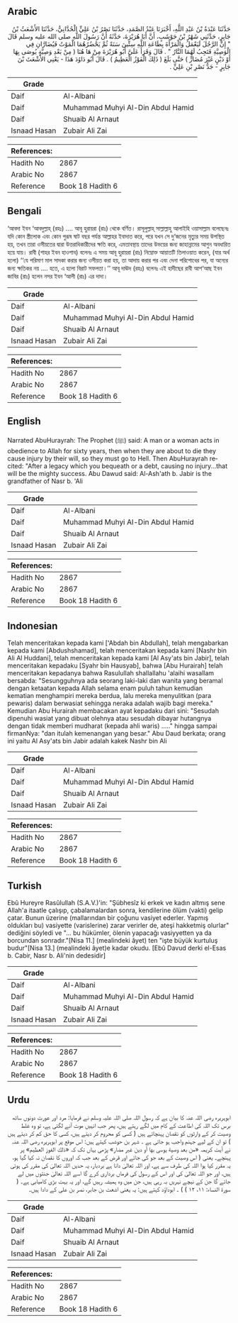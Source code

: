 ## Arabic


<div dir="rtl" lang="ar" style={{fontSize:'larger',backgroundColor:'#f8f9fa',padding:20}}>
حَدَّثَنَا عَبْدَةُ بْنُ عَبْدِ اللَّهِ، أَخْبَرَنَا عَبْدُ الصَّمَدِ، حَدَّثَنَا نَصْرُ بْنُ عَلِيٍّ الْحُدَّانِيُّ، حَدَّثَنَا الأَشْعَثُ بْنُ جَابِرٍ، حَدَّثَنِي شَهْرُ بْنُ حَوْشَبٍ، أَنَّ أَبَا هُرَيْرَةَ، حَدَّثَهُ أَنَّ رَسُولَ اللَّهِ صلى الله عليه وسلم قَالَ ‏"‏ إِنَّ الرَّجُلَ لَيَعْمَلُ وَالْمَرْأَةَ بِطَاعَةِ اللَّهِ سِتِّينَ سَنَةً ثُمَّ يَحْضُرُهُمَا الْمَوْتُ فَيُضَارَّانِ فِي الْوَصِيَّةِ فَتَجِبُ لَهُمَا النَّارُ ‏"‏ ‏.‏ قَالَ وَقَرَأَ عَلَىَّ أَبُو هُرَيْرَةَ مِنْ هَا هُنَا ‏(‏ مِنْ بَعْدِ وَصِيَّةٍ يُوصَى بِهَا أَوْ دَيْنٍ غَيْرَ مُضَارٍّ ‏)‏ حَتَّى بَلَغَ ‏(‏ ذَلِكَ الْفَوْزُ الْعَظِيمُ ‏)‏ ‏.‏ قَالَ أَبُو دَاوُدَ هَذَا - يَعْنِي الأَشْعَثَ بْنَ جَابِرٍ - جَدُّ نَصْرِ بْنِ عَلِيٍّ ‏.‏
</div>
<div style={{backgroundColor:'#f8f9fa',padding:20, marginBottom: 10}}><table> <thead> <tr> <th>Grade</th> <th></th> </tr> </thead> <tbody> <tr><td>Daif</td><td>Al-Albani</td></tr><tr><td>Daif</td><td>Muhammad Muhyi Al-Din Abdul Hamid</td></tr><tr><td>Daif</td><td>Shuaib Al Arnaut</td></tr><tr><td>Isnaad Hasan</td><td>Zubair Ali Zai</td></tr></tbody></table><table> <thead> <tr> <th>References:</th> <th></th> </tr> </thead> <tbody><tr><td>Hadith No</td><td>2867</td></tr><tr><td>Arabic No</td><td>2867</td></tr><tr><td>Reference</td><td>Book 18 Hadith 6</td></tr></tbody></table></div>

## Bengali


<div dir="ltr" lang="bn" style={{fontSize:'larger',backgroundColor:'#f8f9fa',padding:20}}>
‘আবদা ইবন ‘আবদুল্লাহ্ (রহঃ) .... আবূ হুরায়রা (রাঃ) থেকে বর্ণিত। রাসূলুল্লাহ্ সাল্লাল্লাহু আলাইহি ওয়াসাল্লাম বলেছেনঃ যদি কোন স্ত্রীলোক এবং কোন পুরূষ ষাট বছর পর্যন্ত আল্লাহর ইবাদাত করে, পরে যখন সে দু‘জনের মৃত্যুর সময় উপস্থিত হয়, তখন তারা ওসীয়তের দ্বারা উত্তরাধিকারীদের ক্ষতি করে, এমতাবস্থায় তাদের উভয়ের জন্য জাহান্নামের আগুন অবধারিত হয়ে যায়। রাবী (শাহর ইবন হাওশাব) বলেনঃ এ সময় আবূ হুরায়রা (রাঃ) নিম্নোক্ত আয়াতটি তিলাওয়াত করেন, (যার অর্থ হলো) ‘‘যে পরিমাণ মাল সাদকা করার জন্য ওসীয়ত করা হয়, তা আদায় করার পর এবং দেনা পরিশোধের পর, যা অন্যের জন্য ক্ষতিকর নয় .... হতে, এ হলো বিরাট সফলতা।’’ আবূ দাঊদ (রহঃ) বলেনঃ এই হাদীছের রাবী আশ‘আছ ইবন জাবির (রাঃ) হলেন নসর ইবন ‘আলী (রাঃ) এর দাদা।
</div>
<div style={{backgroundColor:'#f8f9fa',padding:20, marginBottom: 10}}><table> <thead> <tr> <th>Grade</th> <th></th> </tr> </thead> <tbody> <tr><td>Daif</td><td>Al-Albani</td></tr><tr><td>Daif</td><td>Muhammad Muhyi Al-Din Abdul Hamid</td></tr><tr><td>Daif</td><td>Shuaib Al Arnaut</td></tr><tr><td>Isnaad Hasan</td><td>Zubair Ali Zai</td></tr></tbody></table><table> <thead> <tr> <th>References:</th> <th></th> </tr> </thead> <tbody><tr><td>Hadith No</td><td>2867</td></tr><tr><td>Arabic No</td><td>2867</td></tr><tr><td>Reference</td><td>Book 18 Hadith 6</td></tr></tbody></table></div>

## English


<div dir="ltr" lang="en" style={{fontSize:'larger',backgroundColor:'#f8f9fa',padding:20}}>
Narrated AbuHurayrah: The Prophet (ﷺ) said: A man or a woman acts in obedience to Allah for sixty years, then when they are about to die they cause injury by their will, so they must go to Hell. Then AbuHurayrah recited: "After a legacy which you bequeath or a debt, causing no injury...that will be the mighty success. Abu Dawud said: Al-Ash'ath b. Jabir is the grandfather of Nasr b. 'Ali
</div>
<div style={{backgroundColor:'#f8f9fa',padding:20, marginBottom: 10}}><table> <thead> <tr> <th>Grade</th> <th></th> </tr> </thead> <tbody> <tr><td>Daif</td><td>Al-Albani</td></tr><tr><td>Daif</td><td>Muhammad Muhyi Al-Din Abdul Hamid</td></tr><tr><td>Daif</td><td>Shuaib Al Arnaut</td></tr><tr><td>Isnaad Hasan</td><td>Zubair Ali Zai</td></tr></tbody></table><table> <thead> <tr> <th>References:</th> <th></th> </tr> </thead> <tbody><tr><td>Hadith No</td><td>2867</td></tr><tr><td>Arabic No</td><td>2867</td></tr><tr><td>Reference</td><td>Book 18 Hadith 6</td></tr></tbody></table></div>

## Indonesian


<div dir="ltr" lang="id" style={{fontSize:'larger',backgroundColor:'#f8f9fa',padding:20}}>
Telah menceritakan kepada kami ['Abdah bin Abdullah], telah mengabarkan kepada kami [Abdushshamad], telah menceritakan kepada kami [Nashr bin Ali Al Huddani], telah menceritakan kepada kami [Al Asy'ats bin Jabir], telah menceritakan kepadaku [Syahr bin Hausyab], bahwa [Abu Hurairah] telah menceritakan kepadanya bahwa Rasulullah shallallahu 'alaihi wasallam bersabda: "Sesungguhnya ada seorang laki-laki dan wanita yang beramal dengan ketaatan kepada Allah selama enam puluh tahun kemudian kematian menghampiri mereka berdua, lalu mereka menyulitkan (para pewaris) dalam berwasiat sehingga neraka adalah wajib bagi mereka." Kemudian Abu Hurairah membacakan ayat kepadaku dari sini: "Sesudah dipenuhi wasiat yang dibuat olehnya atau sesudah dibayar hutangnya dengan tidak memberi mudharat (kepada ahli waris) ….." hingga sampai firmanNya: "dan itulah kemenangan yang besar." Abu Daud berkata; orang ini yaitu Al Asy'ats bin Jabir adalah kakek Nashr bin Ali
</div>
<div style={{backgroundColor:'#f8f9fa',padding:20, marginBottom: 10}}><table> <thead> <tr> <th>Grade</th> <th></th> </tr> </thead> <tbody> <tr><td>Daif</td><td>Al-Albani</td></tr><tr><td>Daif</td><td>Muhammad Muhyi Al-Din Abdul Hamid</td></tr><tr><td>Daif</td><td>Shuaib Al Arnaut</td></tr><tr><td>Isnaad Hasan</td><td>Zubair Ali Zai</td></tr></tbody></table><table> <thead> <tr> <th>References:</th> <th></th> </tr> </thead> <tbody><tr><td>Hadith No</td><td>2867</td></tr><tr><td>Arabic No</td><td>2867</td></tr><tr><td>Reference</td><td>Book 18 Hadith 6</td></tr></tbody></table></div>

## Turkish


<div dir="ltr" lang="tr" style={{fontSize:'larger',backgroundColor:'#f8f9fa',padding:20}}>
Ebû Hureyre Rasûlullah (S.A.V.)'in: "Şübhesîz ki erkek ve kadın altmış sene Allah'a itaatle çalışıp, çabalamalardan sonra, kendilerine ölüm (vakti) gelip çatar. Bunun üzerine (mallarından bir çoğunu vasiyet ederler. Yapmış oldukları bu) vasiyette (varislerine) zarar verirler de, ateşi hakketmiş olurlar" dediğini söyledi ve "... bu hükümler, ölenin yapacağı vasiyyetten ya da borcundan sonradır."[Nisa 11.] (mealindeki âyet) ten "işte büyük kurtuluş budur"[Nisa 13.] (mealindeki âyet)e kadar okudu. [Ebû Davud derki el-Esas b. Cabir, Nasr b. Ali'­nin dedesidir]
</div>
<div style={{backgroundColor:'#f8f9fa',padding:20, marginBottom: 10}}><table> <thead> <tr> <th>Grade</th> <th></th> </tr> </thead> <tbody> <tr><td>Daif</td><td>Al-Albani</td></tr><tr><td>Daif</td><td>Muhammad Muhyi Al-Din Abdul Hamid</td></tr><tr><td>Daif</td><td>Shuaib Al Arnaut</td></tr><tr><td>Isnaad Hasan</td><td>Zubair Ali Zai</td></tr></tbody></table><table> <thead> <tr> <th>References:</th> <th></th> </tr> </thead> <tbody><tr><td>Hadith No</td><td>2867</td></tr><tr><td>Arabic No</td><td>2867</td></tr><tr><td>Reference</td><td>Book 18 Hadith 6</td></tr></tbody></table></div>

## Urdu


<div dir="rtl" lang="ur" style={{fontSize:'larger',backgroundColor:'#f8f9fa',padding:20}}>
ابوہریرہ رضی اللہ عنہ کا بیان ہے کہ رسول اللہ صلی اللہ علیہ وسلم نے فرمایا: مرد اور عورت دونوں ساٹھ برس تک اللہ کی اطاعت کے کام میں لگے رہتے ہیں، پھر جب انہیں موت آنے لگتی ہے، تو وہ غلط وصیت کر کے وارثوں کو نقصان پہنچاتے ہیں ( کسی کو محروم کر دیتے ہیں، کسی کا حق کم کر دیتے ہیں ) تو ان کے لیے جہنم واجب ہو جاتی ہے ۔ شہر بن حوشب کہتے ہیں: اس موقع پر ابوہریرہ رضی اللہ عنہ نے آیت کریمہ «من بعد وصية يوصى بها أو دين غير مضار» پڑھی یہاں تک کہ «ذلك الفوز العظيم» پر پہنچے۔ یعنی ( اس وصیت کے بعد جو کی جائے اور قرض کے بعد جب کہ اوروں کا نقصان نہ کیا گیا ہو، یہ مقرر کیا ہوا اللہ کی طرف سے ہے، اور اللہ تعالیٰ دانا ہے بردبار، یہ حدیں اللہ تعالیٰ کی مقرر کی ہوئی ہیں، اور جو اللہ تعالیٰ کی اور اس کے رسول کی فرماں برداری کرے گا اسے اللہ تعالیٰ جنتوں میں لے جائے گا جن کے نیچے نہریں بہ رہی ہیں، جن میں وہ ہمیشہ رہیں گے، اور یہ بہت بڑی کامیابی ہے۔ ( سورۃ النساء: ۱۱، ۱۲ ) ) ۔ ابوداؤد کہتے ہیں: یہ یعنی اشعت بن جابر، نصر بن علی کے دادا ہیں۔
</div>
<div style={{backgroundColor:'#f8f9fa',padding:20, marginBottom: 10}}><table> <thead> <tr> <th>Grade</th> <th></th> </tr> </thead> <tbody> <tr><td>Daif</td><td>Al-Albani</td></tr><tr><td>Daif</td><td>Muhammad Muhyi Al-Din Abdul Hamid</td></tr><tr><td>Daif</td><td>Shuaib Al Arnaut</td></tr><tr><td>Isnaad Hasan</td><td>Zubair Ali Zai</td></tr></tbody></table><table> <thead> <tr> <th>References:</th> <th></th> </tr> </thead> <tbody><tr><td>Hadith No</td><td>2867</td></tr><tr><td>Arabic No</td><td>2867</td></tr><tr><td>Reference</td><td>Book 18 Hadith 6</td></tr></tbody></table></div>